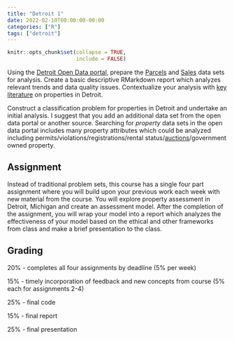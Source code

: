 ```yaml
---
title: "Detroit 1"
date: 2022-02-10T00:00:00-00:00
categories: ["R"]
tags: ["detroit"]
---
```


```r
knitr::opts_chunk$set(collapse = TRUE,
                      include = FALSE)
```

Using the [Detroit Open Data portal](https://data.detroitmi.gov), prepare the [Parcels](https://data.detroitmi.gov/datasets/detroitmi::parcels-2/about)
and [Sales](https://data.detroitmi.gov/datasets/detroitmi::property-sales-1/about) data sets for analysis. Create a basic descriptive RMarkdown report which analyzes relevant trends and data quality issues. 
Contextualize your analysis with [key](https://scholarship.law.uci.edu/ucilr/vol9/iss4/3/) [literature](https://harris.uchicago.edu/files/evalrespropertytaxasdetroit20162018.pdf) on properties in Detroit.

Construct a classification problem for properties in Detroit and undertake an initial analysis. 
I suggest that you add an additional data set from the open data portal or another source.
Searching for *property* data sets in the open data portal includes many property attributes which could be analyzed
including permits/violations/registrations/rental status/[auctions](https://data.detroitmi.gov/datasets/detroitmi::auction-sales/about)/government owned property.  

## Assignment

Instead of traditional problem sets, this course has a single four part assignment where you will build upon your previous work each week with new material from the course. 
You will explore property assessment in Detroit, Michigan and create an assessment model.
After the completion of the assignment, you will wrap your model into a report which analyzes the effectiveness of your model based on the ethical and other frameworks from class and make a brief presentation to the class.

## Grading

20% - completes all four assignments by deadline (5% per week)

15% - timely incorporation of feedback and new concepts from course (5% each for assignments 2-4)

25% - final code

15% - final report

25% - final presentation
